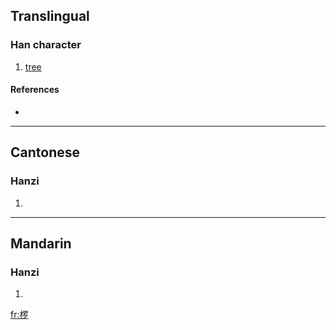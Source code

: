 {{see|欏}}
==Translingual==

===Han character===
{{Han char|rn=75|rad=木|as=08|sn=12|four=|canj=木田中弓 (DWLN)}}

# [[tree]]

====References====
* {{Han ref|kx=0537.131|hdz=21232.070|uh=6924|ud=26916}}

----

==Cantonese==

===Hanzi===
{{yue-hanzi|jyut=|y=lo4}}

# {{defn|Cantonese}}

----

==Mandarin==

===Hanzi===
{{cmn-hanzi|tra=欏|pin=[[luó]] ([[luo2]])|wg=lo<sup>2</sup>}}

# {{defn|Mandarin}}

[[fr:椤]]